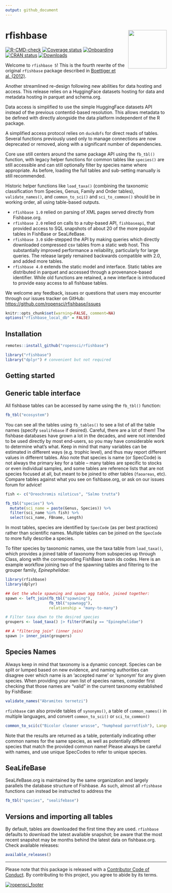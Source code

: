 ```yaml
---
output: github_document
---
```


# rfishbase <img src="man/figures/logo.svg" align="right" alt="" width="120" />


<!-- badges: start -->
[![R-CMD-check](https://github.com/ropensci/rfishbase/actions/workflows/R-CMD-check.yaml/badge.svg)](https://github.com/ropensci/rfishbase/actions/workflows/R-CMD-check.yaml)
[![Coverage status](https://codecov.io/gh/ropensci/rfishbase/branch/master/graph/badge.svg)](https://app.codecov.io/github/ropensci/rfishbase?branch=master)
[![Onboarding](https://badges.ropensci.org/137_status.svg)](https://github.com/ropensci/software-review/issues/137)
[![CRAN status](https://www.r-pkg.org/badges/version/rfishbase)](https://cran.r-project.org/package=rfishbase)
[![Downloads](https://cranlogs.r-pkg.org/badges/grand-total/rfishbase)](https://github.com/r-hub/cranlogs.app)
<!-- badges: end -->

Welcome to `rfishbase 5`! This is the fourth rewrite of the original `rfishbase` package described in [Boettiger et al. (2012)](https://doi.org/10.1111/j.1095-8649.2012.03464.x).   


Another streamlined re-design following new abilities for data hosting and access.
This release relies on a HuggingFace datasets hosting for data and metadata hosting
in parquet and schema.org.  

Data access is simplified to use the simple HuggingFace datasets API instead
of the previous contentid-based resolution. This allows metadata to be defined
with directly alongside the data platform independent of the R package.  

A simplified access protocol relies on `duckdbfs` for direct reads of tables.
Several functions previously used only to manage connections are now deprecated
or removed, along with a significant number of dependencies.

Core use still centers around the same package API using the `fb_tbl()` function,
with legacy helper functions for common tables like `species()` are still accessible and
can still optionally filter by species name where appropriate.  As before, loading the
full tables and sub-setting manually is still recommended.

Historic helper  functions like `load_taxa()` (combining the taxonomic classification from Species,
Genus, Family and Order tables), `validate_names()`, and `common_to_sci()` and 
`sci_to_common()` should be in working order, all using table-based outputs.


- `rfishbase 1.0` relied on parsing of XML pages served directly from Fishbase.org.  
- `rfishbase 2.0` relied on calls to a ruby-based API, `fishbaseapi`, that provided access to SQL snapshots of about 20 of the more popular tables in FishBase or SeaLifeBase.
- `rfishbase 3.0` side-stepped the API by making queries which directly downloaded compressed csv tables from a static web host. This substantially improved performance a reliability, particularly for large queries. The release largely remained backwards compatible with 2.0, and added more tables.
- `rfishbase 4.0` extends the static model and interface. Static tables are distributed in parquet and accessed through a provenance-based identifier. While old functions are retained, a new interface is introduced to provide easy access to all fishbase tables.

We welcome any feedback, issues or questions that users may encounter through our issues tracker on GitHub: <https://github.com/ropensci/rfishbase/issues>




```r
knitr::opts_chunk$set(warning=FALSE, comment=NA)
options("rfishbase_local_db" = FALSE)

```


## Installation



```r
remotes::install_github("ropensci/rfishbase")
```


```r
library("rfishbase")
library("dplyr") # convenient but not required
```

## Getting started

## Generic table interface

All fishbase tables can be accessed by name using the `fb_tbl()` function:

```r
fb_tbl("ecosystem")
```


You can see all the tables using `fb_tables()` to see a list of all the table names (specify `sealifebase` if desired). Careful, there are a lot of them! The fishbase databases have grown a lot in the decades, and were not intended to be used directly by most end-users, so you may have considerable work to determine what's what. Keep in mind that many variables can be estimated in different ways (e.g. trophic level), and thus may report different values in different tables.  Also note that species is name (or SpecCode) is not always the primary key for a table -- many tables are specific to stocks or even individual samples, and some tables are reference lists that are not species focused at all, but meant to be joined to other tables (`faoareas`, etc).  Compare tables against what you see on fishbase.org, or ask on our issues forum for advice!


```r
fish <- c("Oreochromis niloticus", "Salmo trutta")

fb_tbl("species") %>% 
  mutate(sci_name = paste(Genus, Species)) %>%
  filter(sci_name %in% fish) %>% 
  select(sci_name, FBname, Length)

```

In most tables, species are identified by `SpecCode` (as per best practices) rather than scientific names.  Multiple tables can be joined on the `SpecCode` to more fully describe a species.  

To filter species by taxonomic names, use the taxa table from `load_taxa()`, which provides a joined table of taxonomy from subspecies up through Class, along with the corresponding FishBase taxon ids codes.  Here is an example workflow joining two of the spawning tables and filtering to the grouper family, _Epinephelidae_:

```r
library(rfishbase)
library(dplyr)

## Get the whole spawning and spawn agg table, joined together:
spawn <- left_join(fb_tbl("spawning"),  
                   fb_tbl("spawnagg"), 
                   relationship = "many-to-many")

# Filter taxa down to the desired species
groupers <- load_taxa() |> filter(Family == "Epinephelidae")

## A "filtering join" (inner join) 
spawn |> inner_join(groupers)
```

## Species Names

Always keep in mind that taxonomy is a dynamic concept. Species can be split or lumped based on new evidence, and naming authorities can disagree over which name is an 'accepted name' or 'synonym' for any given species. When providing your own list of species names, consider first checking that those names are "valid" in the current taxonomy established by FishBase:

```r
validate_names("Abramites ternetzi")
```

`rfishbase` can also provide tables of `synonyms()`, a table of `common_names()` in multiple languages, and convert `common_to_sci()` or `sci_to_common()`

```r
common_to_sci(c("Bicolor cleaner wrasse", "humphead parrotfish"), Language="English")
```

Note that the results are returned as a table, potentially indicating other common names for the same species, as well as potentially different species that match the provided common name! Please always be careful with names, and use unique SpecCodes to refer to unique species.  


## SeaLifeBase

SeaLifeBase.org is maintained by the same organization and largely parallels the database structure of Fishbase. As such, almost all `rfishbase` functions can instead be instructed to address the 


```r
fb_tbl("species", "sealifebase")
```

## Versions and importing all tables

By default, tables are downloaded the first time they are used.  `rfishbase` defaults to download the latest available snapshot; be aware that the most recent snapshot may be months behind the latest data on fishbase.org. Check available releases:

```r
available_releases()
```


-----------

Please note that this package is released with a [Contributor Code of Conduct](https://ropensci.org/code-of-conduct/). By contributing to this project, you agree to abide by its terms.


[![ropensci_footer](https://ropensci.org/public_images/github_footer.png)](https://ropensci.org)


